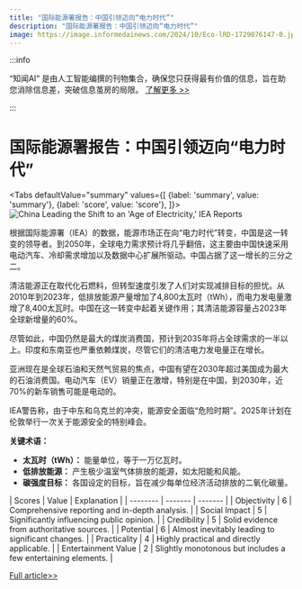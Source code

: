 ```yaml
---
title: "国际能源署报告：中国引领迈向“电力时代”"
description: "国际能源署报告：中国引领迈向“电力时代”"
image: https://image.informedainews.com/2024/10/Eco-lRD-1729076147-0.jpg
---
```



:::info

“知闻AI“ 是由人工智能编撰的刊物集合，确保您只获得最有价值的信息，旨在助您消除信息差，突破信息茧房的局限。  [了解更多 >>](/)

:::

# 国际能源署报告：中国引领迈向“电力时代”


<Tabs
	defaultValue="summary"
	values={[
	{label: 'summary', value: 'summary'},
	{label: 'score', value: 'score'},
]}>
<TabItem value="summary">
<img
  src="https://image.informedainews.com/2024/10/Eco-lRD-1729076147-0.jpg"
  alt="China Leading the Shift to an 'Age of Electricity,' IEA Reports"
/>



根据国际能源署（IEA）的数据，能源市场正在向“电力时代”转变，中国是这一转变的领导者。到2050年，全球电力需求预计将几乎翻倍，这主要由中国快速采用电动汽车、冷却需求增加以及数据中心扩展所驱动。中国占据了这一增长的三分之二。

清洁能源正在取代化石燃料，但转型速度引发了人们对实现减排目标的担忧。从2010年到2023年，低排放能源产量增加了4,800太瓦时（tWh），而电力发电量激增了8,400太瓦时。中国在这一转变中起着关键作用；其清洁能源容量占2023年全球新增量的60%。

尽管如此，中国仍然是最大的煤炭消费国，预计到2035年将占全球需求的一半以上。印度和东南亚也严重依赖煤炭，尽管它们的清洁电力发电量正在增长。

亚洲现在是全球石油和天然气贸易的焦点，中国有望在2030年超过美国成为最大的石油消费国。电动汽车（EV）销量正在激增，特别是在中国，到2030年，近70%的新车销售可能是电动的。

IEA警告称，由于中东和乌克兰的冲突，能源安全面临“危险时期”。2025年计划在伦敦举行一次关于能源安全的特别峰会。

**关键术语：**
- **太瓦时（tWh）：** 能量单位，等于一万亿瓦时。
- **低排放能源：** 产生极少温室气体排放的能源，如太阳能和风能。
- **碳强度目标：** 各国设定的目标，旨在减少每单位经济活动排放的二氧化碳量。
</TabItem>
<TabItem value="score">
	| Scores     | Value   | Explanation |
	| -------- | ------- | ------- |
	| Objectivity  | 6    | Comprehensive reporting and in-depth analysis.    |
	| Social Impact | 5     | Significantly influencing public opinion.    |
	| Credibility    | 5    | Solid evidence from authoritative sources.    |
	| Potential    | 6    | Almost inevitably leading to significant changes.    |
	| Practicality    | 4    | Highly practical and directly applicable.    |
	| Entertainment Value    | 2    | Slightly monotonous but includes a few entertaining elements.    |
</TabItem>
</Tabs>

[Full article>>](https://asia.nikkei.com/Business/Energy/China-is-leading-an-age-of-electricity-IEA-says)
